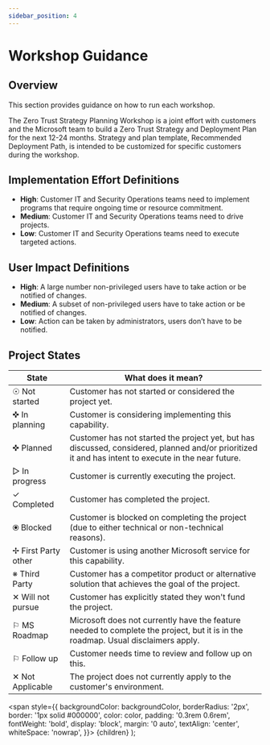 ```yaml
---
sidebar_position: 4
---
```



# Workshop Guidance

## Overview

This section provides guidance on how to run each workshop.

The Zero Trust Strategy Planning Workshop is a joint effort with customers and the Microsoft team to build a Zero Trust Strategy and Deployment Plan for the next 12-24 months. Strategy and plan template, Recommended Deployment Path, is intended to be customized for specific customers during the workshop.

## Implementation Effort Definitions

- **High**: Customer IT and Security Operations teams need to implement programs that require ongoing time or resource commitment.
- **Medium**: Customer IT and Security Operations teams need to drive projects.
- **Low**: Customer IT and Security Operations teams need to execute targeted actions.

## User Impact Definitions

- **High**: A large number non-privileged users have to take action or be notified of changes.
- **Medium**: A subset of non-privileged users have to take action or be notified of changes.
- **Low**: Action can be taken by administrators, users don’t have to be notified.

## Project States

|State|What does it mean?|
|--|--|
|<Highlight backgroundColor="#000000" color="#fff">☉ Not started</Highlight>| Customer has not started or considered the project yet.|
|<Highlight backgroundColor="#bdd7ee" color="#000000">✜ In planning</Highlight>| Customer is considering implementing this capability.|
|<Highlight backgroundColor="#76d6ff" color="#000000">✜ Planned</Highlight>| Customer has not started the project yet, but has discussed, considered, planned and/or prioritized it and has intent to execute in the near future.|
|<Highlight backgroundColor="#d5fc79" color="#000000">▷ In progress</Highlight>| Customer is currently executing the project.|
|<Highlight backgroundColor="#76fb79" color="#000000">✓ Completed</Highlight>| Customer has completed the project.|
|<Highlight backgroundColor="#f6f3dc" color="#e80208">⦿ Blocked</Highlight>| Customer is blocked on completing the project (due to either technical or non-technical reasons).|
|<Highlight backgroundColor="#4696ff" color="#fff">✢ First Party other</Highlight>| Customer is using another Microsoft service for this capability.|
|<Highlight backgroundColor="#dad2e9" color="#000000">※ Third Party</Highlight>| Customer has a competitor product or alternative solution that achieves the goal of the project.|
|<Highlight backgroundColor="#b5a7d7" color="#000000">✕ Will not pursue</Highlight>| Customer has explicitly stated they won't fund the project.|
|<Highlight backgroundColor="#4696ff" color="#fff">⚐ MS Roadmap</Highlight>| Microsoft does not currently have the feature needed to complete the project, but it is in the roadmap. Usual disclaimers apply.|
|<Highlight backgroundColor="#4ba0ff" color="#000000">⚐ Follow up</Highlight>| Customer needs time to review and follow up on this.|
|<Highlight backgroundColor="#ffffff" color="#000000">✕ Not Applicable</Highlight>| The project does not currently apply to the customer's environment.|


<DocCardList />

  <span
    style={{
      backgroundColor: backgroundColor,
      borderRadius: '2px',
      border: '1px solid #000000',
      color: color,
      padding: '0.3rem 0.6rem',
      fontWeight: 'bold',
      display: 'block',
      margin: '0 auto',
      textAlign: 'center',
      whiteSpace: 'nowrap',
    }}>
    {children}
  </span>
);